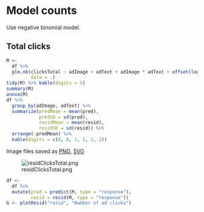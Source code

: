 # Model counts

Use negative binomial model.


## Total clicks

```r
M <-
  df %>% 
  glm.nb(clicksTotal ~ adImage + adText + adImage * adText + offset(log(impressions)), 
         data = .)
tidy(M) %>% kable(digits = 3)
summary(M)
anova(M)
df %>% 
  group_by(adImage, adText) %>% 
  summarize(predMean = mean(pred),
            predSD = sd(pred),
            residMean = mean(resid),
            residSD = sd(resid)) %>% 
  arrange(-predMean) %>% 
  kable(digits = c(0, 0, 1, 1, 2, 2))
```

Image files saved as [PNG](../figures/residClicksTotal.png), [SVG](../figures/residClicksTotal.svg)

![residClicksTotal.png](../figures/residClicksTotal.png)

```r
df <-
  df %>% 
  mutate(pred = predict(M, type = "response"),
         resid = resid(M, type = "response"))
G <- plotResid("resid", "Number of ad clicks")
```

